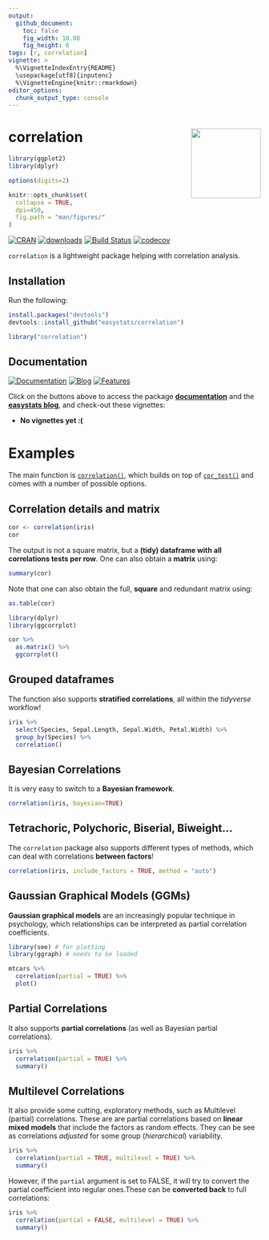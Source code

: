 ```yaml
---
output: 
  github_document:
    toc: false
    fig_width: 10.08
    fig_height: 6
tags: [r, correlation]
vignette: >
  %\VignetteIndexEntry{README}
  \usepackage[utf8]{inputenc}
  %\VignetteEngine{knitr::rmarkdown}
editor_options: 
  chunk_output_type: console
---
```


# correlation <img src='man/figures/logo.png' align="right" height="139" />

```r
library(ggplot2)
library(dplyr)

options(digits=2)

knitr::opts_chunk$set(
  collapse = TRUE,
  dpi=450,
  fig.path = "man/figures/"
)
```


[![CRAN](http://www.r-pkg.org/badges/version/correlation)](https://cran.r-project.org/package=correlation)
[![downloads](http://cranlogs.r-pkg.org/badges/correlation)](https://cran.r-project.org/package=correlation)
[![Build Status](https://travis-ci.org/easystats/correlation.svg?branch=master)](https://travis-ci.org/easystats/correlation)
[![codecov](https://codecov.io/gh/easystats/correlation/branch/master/graph/badge.svg)](https://codecov.io/gh/easystats/correlation)



`correlation` is a lightweight package helping with correlation analysis.


## Installation


Run the following:

```r
install.packages("devtools")
devtools::install_github("easystats/correlation")
```
```r
library("correlation")
```

## Documentation

[![Documentation](https://img.shields.io/badge/documentation-correlation-orange.svg?colorB=E91E63)](https://easystats.github.io/correlation/)
[![Blog](https://img.shields.io/badge/blog-easystats-orange.svg?colorB=FF9800)](https://easystats.github.io/blog/posts/)
[![Features](https://img.shields.io/badge/features-correlation-orange.svg?colorB=2196F3)](https://easystats.github.io/correlation/reference/index.html)

Click on the buttons above to access the package [**documentation**](https://easystats.github.io/correlation/) and the [**easystats blog**](https://easystats.github.io/blog/posts/), and check-out these vignettes:


- **No vignettes yet :(**



# Examples

The main function is [`correlation()`](https://easystats.github.io/correlation/reference/correlation.html), which builds on top of [`cor_test()`](https://easystats.github.io/correlation/reference/cor_test.html) and comes with a number of possible options.

## Correlation details and matrix

```r
cor <- correlation(iris)
cor
```

The output is not a square matrix, but a **(tidy) dataframe with all correlations tests per row**. One can also obtain a **matrix** using:

```r
summary(cor)
```

Note that one can also obtain the full, **square** and redundant matrix using:

```r
as.table(cor)
```


```r
library(dplyr)
library(ggcorrplot)

cor %>% 
  as.matrix() %>% 
  ggcorrplot()
```


## Grouped dataframes

The function also supports **stratified correlations**, all within the *tidyverse* workflow!

```r
iris %>% 
  select(Species, Sepal.Length, Sepal.Width, Petal.Width) %>% 
  group_by(Species) %>% 
  correlation()
```


## Bayesian Correlations

It is very easy to switch to a **Bayesian framework**.

```r
correlation(iris, bayesian=TRUE)
```


## Tetrachoric, Polychoric, Biserial, Biweight...

The `correlation` package also supports different types of methods, which can deal with correlations **between factors**!

```r
correlation(iris, include_factors = TRUE, method = "auto")
```


## Gaussian Graphical Models (GGMs)

**Gaussian graphical models** are an increasingly popular technique in psychology, which relationships can be interpreted as partial correlation coefficients.


```r
library(see) # for plotting
library(ggraph) # needs to be loaded

mtcars %>% 
  correlation(partial = TRUE) %>% 
  plot()
```




## Partial Correlations

It also supports **partial correlations** (as well as Bayesian partial correlations).

```r
iris %>% 
  correlation(partial = TRUE) %>% 
  summary()
```




## Multilevel Correlations


It also provide some cutting, exploratory methods, such as Multilevel (partial) correlations. These are are partial correlations based on **linear mixed models** that include the factors as random effects. They can be see as correlations *adjusted* for some group (*hierarchical*) variability.


```r
iris %>% 
  correlation(partial = TRUE, multilevel = TRUE) %>% 
  summary()
```


However, if the `partial` argument is set to FALSE, it will try to convert the partial coefficient into regular ones.These can be **converted back** to full correlations:

```r
iris %>% 
  correlation(partial = FALSE, multilevel = TRUE) %>% 
  summary()
```


